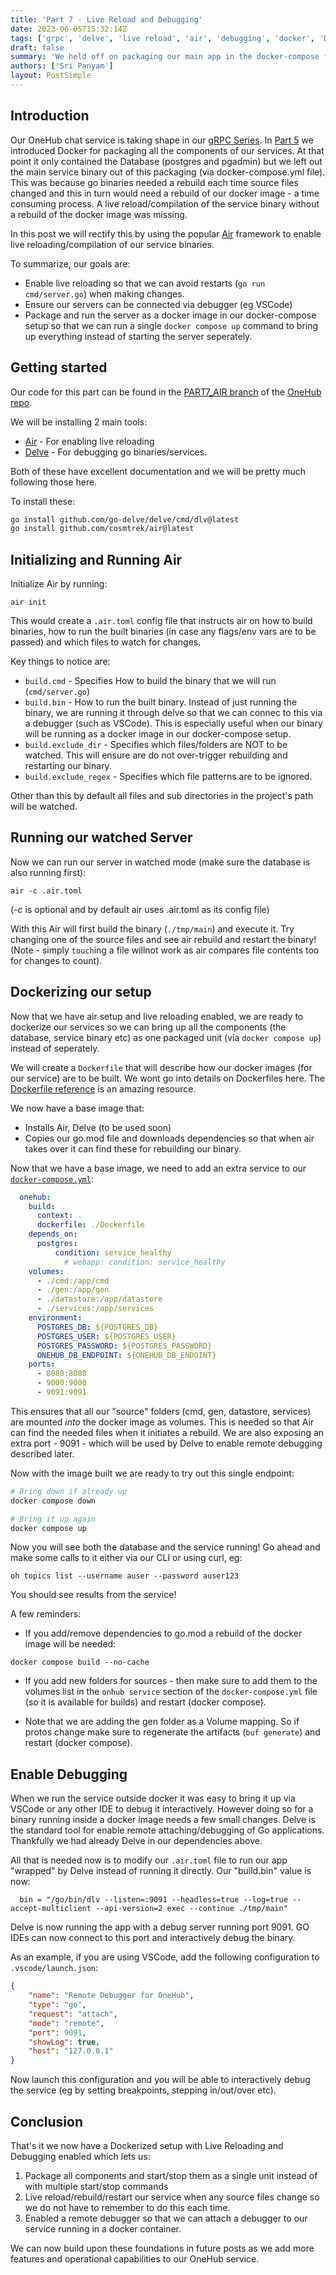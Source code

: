 ```yaml
---
title: 'Part 7 - Live Reload and Debugging'
date: 2023-06-05T15:32:14Z
tags: ['grpc', 'delve', 'live reload', 'air', 'debugging', 'docker', 'Dockerfile']
draft: false
summary: 'We held off on packaging our main app in the docker-compose file since go binaries could not be live reloaded (on file changes) by default.  We will use the popular Air framework to enable live reloading of our service on file changes and then package this via docker.  We will also enable remote debugging of these services running in Docker'
authors: ['Sri Panyam']
layout: PostSimple
---
```


## Introduction

Our OneHub chat service is taking shape in our [gRPC Series](/blog/grpc-series/index).  In [Part 5]() we introduced Docker for packaging all the components of our services.  At that point it only contained the Database (postgres and pgadmin) but we left out the main service binary out of this packaging (via docker-compose.yml file).  This was because go binaries needed a rebuild each time source files changed and this in turn would need a rebuild of our docker image - a time consuming process.  A live reload/compilation of the service binary without a rebuild of the docker image was missing.

In this post we will rectify this by using the popular [Air](https://github.com/cosmtrek/air) framework to enable live reloading/compilation of our service binaries.

To summarize, our goals are:

* Enable live reloading so that we can avoid restarts (`go run cmd/server.go`) when making changes.
* Ensure our servers can be connected via debugger (eg VSCode)
* Package and run the server as a docker image in our docker-compose setup so that we can run a single `docker compose up` command to bring up everything instead of starting the server seperately.

## Getting started

Our code for this part can be found in the [PART7_AIR branch](https://github.com/panyam/onehub/tree/PART7_AIR) of the [OneHub repo](https://github.com/panyam/onehub).

We will be installing 2 main tools:

* [Air](https://github.com/cosmtrek/air) - For enabling live reloading
* [Delve](https://github.com/go-delve/delve) - For debugging go binaries/services.

Both of these have excellent documentation and we will be pretty much following those here.

To install these:

```bash
go install github.com/go-delve/delve/cmd/dlv@latest
go install github.com/cosmtrek/air@latest
```

## Initializing and Running Air

Initialize Air by running:

```
air init
```

This would create a `.air.toml` config file that instructs air on how to build binaries, how to run the built binaries (in case any flags/env vars are to be passed) and which files to watch for changes.

<CodeEmbed
  title="Modified .air.toml"
  language="yaml"
  url="https://raw.githubusercontent.com/panyam/onehub/PART7_AIR/.air.toml"
  height="300px"
  style="height: 300px; overflow: scroll"
/>

Key things to notice are:

* `build.cmd` - Specifies How to build the binary that we will run (`cmd/server.go`)
* `build.bin` - How to run the built binary.  Instead of just running the binary, we are running it through delve so that we can connec to this via a debugger (such as VSCode).  This is especially useful when our binary will be running as a docker image in our docker-compose setup.
* `build.exclude_dir` - Specifies which files/folders are NOT to be watched.  This will ensure are do not over-trigger rebuilding and restarting our binary.
* `build.exclude_regex` - Specifies which file patterns are to be ignored.

Other than this by default all files and sub directories in the project's path will be watched.

## Running our watched Server

Now we can run our server in watched mode (make sure the database is also running first):

```
air -c .air.toml
```

(_-c_ is optional and by default air uses .air.toml as its config file)

With this Air will first build the binary (`./tmp/main`) and execute it.  Try changing one of the source files and see air rebuild and restart the binary!  (Note - simply `touch`ing a file willnot work as air compares file contents too for changes to count).

## Dockerizing our setup

Now that we have air setup and live reloading enabled, we are ready to dockerize our services so we can bring up all the components (the database, service binary etc) as one packaged unit (via `docker compose up`) instead of seperately.

We will create a `Dockerfile` that will describe how our docker images (for our service) are to be built.  We wont go into details on Dockerfiles here.   The [Dockerfile reference](https://docs.docker.com/engine/reference/builder/) is an amazing resource.

<CodeEmbed
  title="Service Dockerfile"
  language="yaml"
  url="https://raw.githubusercontent.com/panyam/onehub/PART7_AIR/Dockerfile"
  height="300px"
  style="height: 300px; overflow: scroll"
/>

We now have a base image that:

* Installs Air, Delve (to be used soon)
* Copies our go.mod file and downloads dependencies so that when air takes over it can find these for rebuilding our binary.

Now that we have a base image, we need to add an extra service to our [`docker-compose.yml`](https://github.com/panyam/onehub/blob/PART7_AIR/docker-compose.yml):

```yaml
  onehub:
    build:
      context: .
      dockerfile: ./Dockerfile
    depends_on:
      postgres:
          condition: service_healthy
            # webapp: condition: service_healthy
    volumes:
      - ./cmd:/app/cmd
      - ./gen:/app/gen
      - ./datastore:/app/datastore
      - ./services:/app/services
    environment:
      POSTGRES_DB: ${POSTGRES_DB}
      POSTGRES_USER: ${POSTGRES_USER}
      POSTGRES_PASSWORD: ${POSTGRES_PASSWORD}
      ONEHUB_DB_ENDPOINT: ${ONEHUB_DB_ENDOINT}
    ports:
      - 8080:8080
      - 9000:9000
      - 9091:9091
```

This ensures that all our "source" folders (cmd, gen, datastore, services) are mounted *into* the docker image as volumes.  This is needed so that Air can find the needed files when it initiates a rebuild.   We are also exposing an extra port - 9091 - which will be used by Delve to enable remote debugging described later.

Now with the image built we are ready to try out this single endpoint:

```bash
# Bring down if already up
docker compose down

# Bring it up again
docker compose up
```

Now you will see both the database and the service running!   Go ahead and make some calls to it either via our CLI or using curl, eg:

```
oh topics list --username auser --password auser123
```

You should see results from the service!

A few reminders:

* If you add/remove dependencies to go.mod a rebuild of the docker image will be needed:

```
docker compose build --no-cache
```

* If you add new folders for sources - then make sure to add them to the volumes list in the `onhub service` section of the `docker-compose.yml` file (so it is available for builds) and restart (docker compose).

* Note that we are adding the gen folder as a Volume mapping.  So if protos change make sure to regenerate the artifacts (`buf generate`) and restart (docker compose).

## Enable Debugging

When we run the service outside docker it was easy to bring it up via VSCode or any other IDE to debug it interactively.  However doing so for a binary running inside a docker image needs a few small changes.   Delve is the standard tool for enable remote attaching/debugging of Go applications.   Thankfully we had already Delve in our dependencies above.

All that is needed now is to modify our `.air.toml` file to run our app "wrapped" by Delve instead of running it directly.  Our "build.bin" value is now:

```
  bin = "/go/bin/dlv --listen=:9091 --headless=true --log=true --accept-multiclient --api-version=2 exec --continue ./tmp/main"
```

Delve is now running the app with a debug server running port 9091.  GO IDEs can now connect to this port and interactively debug the binary.

As an example, if you are using VSCode, add the following configuration to `.vscode/launch.json`:

```json
{
    "name": "Remote Debugger for OneHub",
    "type": "go",
    "request": "attach",
    "mode": "remote",
    "port": 9091,
    "showLog": true,
    "host": "127.0.0.1"
}
```

Now launch this configuration and you will be able to interactively debug the service (eg by setting breakpoints, stepping in/out/over etc).

## Conclusion 

That's it we now have a Dockerized setup with Live Reloading and Debugging enabled which lets us:

1. Package all components and start/stop them as a single unit instead of with multiple start/stop commands
2. Live reload/rebuild/restart our service when any source files change so we do not have to remember to do this each time.
3. Enabled a remote debugger so that we can attach a debugger to our service running in a docker container.

We can now build upon these foundations in future posts as we add more features and operational capabilities to our OneHub service.
